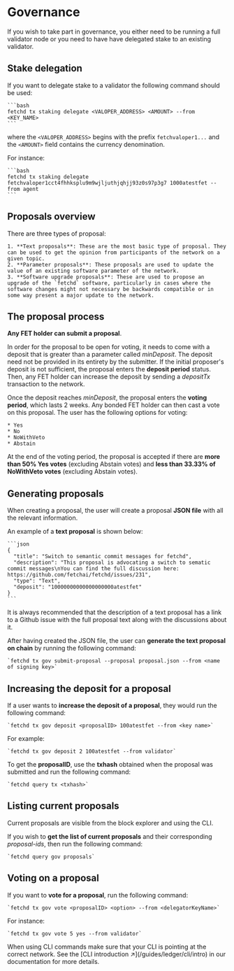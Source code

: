 
# Governance

If you wish to take part in governance, you either need to be running a full validator node or you need to have have delegated stake to an existing validator.

## Stake delegation

If you want to delegate stake to a validator the following command should be used:

    ```bash
    fetchd tx staking delegate <VALOPER_ADDRESS> <AMOUNT> --from <KEY_NAME>
    ```

where the `<VALOPER_ADDRESS>` begins with the prefix `fetchvaloper1...` and the `<AMOUNT>` field contains the currency denomination.

For instance:

    ```bash
    fetchd tx staking delegate fetchvaloper1cct4fhhksplu9m9wjljuthjqhjj93z0s97p3g7 1000atestfet --from agent
    ```

## Proposals overview

There are three types of proposal:

    1. **Text proposals**: These are the most basic type of proposal. They can be used to get the opinion from participants of the network on a given topic.
    2. **Parameter proposals**: These proposals are used to update the value of an existing software parameter of the network.
    3. **Software upgrade proposals**: These are used to propose an upgrade of the `fetchd` software, particularly in cases where the software changes might not necessary be backwards compatible or in some way present a major update to the network.

## The proposal process

**Any FET holder can submit a proposal**.

In order for the proposal to be open for voting, it needs to come with a deposit that is greater than a parameter called _minDeposit_. The deposit need not be provided in its entirety by the submitter. If the initial proposer's deposit is not sufficient, the proposal enters the **deposit period** status. Then, any FET holder can increase the deposit by sending a _depositTx_ transaction to the network.

Once the deposit reaches _minDeposit_, the proposal enters the **voting period**, which lasts 2 weeks. Any bonded FET holder can then cast a vote on this proposal. The user has the following options for voting:

    * Yes
    * No
    * NoWithVeto
    * Abstain

At the end of the voting period, the proposal is accepted if there are **more than 50% Yes votes** (excluding Abstain votes) and **less than 33.33% of NoWithVeto votes** (excluding Abstain votes).

## Generating proposals

When creating a proposal, the user will create a proposal **JSON file** with all the relevant information.

An example of a **text proposal** is shown below:

    ```json
    {
      "title": "Switch to semantic commit messages for fetchd",
      "description": "This proposal is advocating a switch to sematic commit messages\nYou can find the full discussion here: https://github.com/fetchai/fetchd/issues/231",
      "type": "Text",
      "deposit": "10000000000000000000atestfet"
    }
    ```

<Callout type="info" emoji="ℹ️">
  It is always recommended that the description of a text proposal has a link to a Github issue with the full proposal text along with the discussions about it.
</Callout>

After having created the JSON file, the user can **generate the text proposal on chain** by running the following command:

    `fetchd tx gov submit-proposal --proposal proposal.json --from <name of signing key>`

## Increasing the deposit for a proposal

If a user wants to **increase the deposit of a proposal**, they would run the following command:

    `fetchd tx gov deposit <proposalID> 100atestfet --from <key name>`

For example:

    `fetchd tx gov deposit 2 100atestfet --from validator`

To get the **proposalID**, use the **txhash** obtained when the proposal was submitted and run the following command:

    `fetchd query tx <txhash>`

## Listing current proposals

Current proposals are visible from the block explorer and using the CLI.

If you wish to **get the list of current proposals** and their corresponding _proposal-ids_, then run the following command:

    `fetchd query gov proposals`

## Voting on a proposal

If you want to **vote for a proposal**, run the following command:

    `fetchd tx gov vote <proposalID> <option> --from <delegatorKeyName>`

For instance:

    `fetchd tx gov vote 5 yes --from validator`

<Callout type="info" emoji="ℹ️">
  When using CLI commands make sure that your CLI is pointing at the correct network. See the [CLI introduction ↗️](/guides/ledger/cli/intro) in our documentation for more details.
</Callout>
